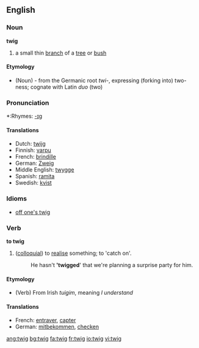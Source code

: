 ==English==
===Noun===
'''twig'''
# a small thin [[branch]] of a [[tree]] or [[bush]]

====Etymology====
* (Noun) - from the Germanic root ''twi-'', expressing (forking into) two-ness; cognate with Latin ''duo'' (two) 

===Pronunciation===
*:Rhymes: [[Rhymes:English:-ɪɡ|-ɪɡ]]

====Translations====
*Dutch: [[twijg]]
*Finnish: [[varpu]]
*French: [[brindille]] {{f}}
*German: [[Zweig]] {{m}}
*Middle English: [[twygge]]
*Spanish: [[ramita]] {{f}}
*Swedish: [[kvist]] {{c}}

===Idioms===
*[[off one's twig]]

===Verb===
'''to twig'''
#([[colloquial]]) to [[realise]] something; to 'catch on'.
#:He hasn't ''''twigged'''' that we're planning a surprise party for him.

====Etymology====
* (Verb) From Irish ''tuigim'', meaning ''I understand''

====Translations====
*French: [[entraver]], [[capter]]
*German: [[mitbekommen]], [[checken]]

[[ang:twig]]
[[bg:twig]]
[[fa:twig]]
[[fr:twig]]
[[io:twig]]
[[vi:twig]]